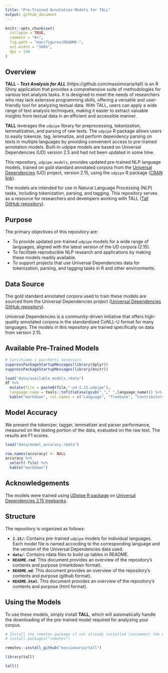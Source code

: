 ```yaml
---
title: "Pre-Trained Annotation Models for TALL"
output: github_document
---
```


```r
knitr::opts_chunk$set(
  collapse = TRUE,
  comment = "#>",
  fig.path = "man/figures/README-",
  out.width = "100%",
  dpi = 150
)
```

## Overview

**TALL - *Text Analysis for ALL*** (https://github.com/massimoaria/tall) is an R Shiny application that provides a comprehensive suite of methodologies for various text analysis tasks. It is designed to meet the needs of researchers who may lack extensive programming skills, offering a versatile and user-friendly tool for analyzing textual data. With TALL, users can apply a wide range of text analysis techniques, making it easier to extract valuable insights from textual data in an efficient and accessible manner.

**TALL** leverages the `udpipe` library for preprocessing, tokenization, lemmatization, and parsing of raw texts. The `udpipe` R package allows users to easily tokenize, tag, lemmatize, and perform dependency parsing on texts in multiple languages by providing convenient access to pre-trained annotation models. Built-in udpipe models are based on Universal Dependencies (UD) version 2.5 and had not been updated in some time.

This repository, `udpipe.models`, provides updated pre-trained NLP language models, trained on gold standard annotated corpora from the [Universal Dependencies](https://universaldependencies.org/) (UD) project, version 2.15, using the `udpipe` R package ([CRAN link](https://CRAN.R-project.org/package=udpipe)).

The models are intended for use in Natural Language Processing (NLP) tasks, including tokenization, parsing, and tagging. This repository serves as a resource for researchers and developers working with TALL ([Tall GitHub repository](https://github.com/massimoaria/tall)).

## Purpose

The primary objectives of this repository are:

- To provide updated pre-trained `udpipe` models for a wide range of languages, aligned with the latest version of the UD corpora (2.15).
- To facilitate reproducible NLP research and applications by making these models readily available.
- To support projects that use Universal Dependencies data for tokenization, parsing, and tagging tasks in R and other environments.

## Data Source

The gold standard annotated corpora used to train these models are sourced from the Universal Dependencies project ([Universal Dependencies GitHub repository](https://github.com/UniversalDependencies)).

Universal Dependencies is a community-driven initiative that offers high-quality annotated corpora in the standardized CoNLL-U format for many languages. The models in this repository are trained specifically on data from version 2.15.

## Available Pre-Trained Models

```r
# Carichiamo i pacchetti necessari
suppressPackageStartupMessages(library(dplyr))
suppressPackageStartupMessages(library(knitr))

load("data/available_models.rdata")
df %>% 
  mutate(file = paste0(file,"-ud-2.15.udpipe"),
  language_name = tools::toTitleCase(gsub("_"," ",language_name))) %>%
  kable("markdown", col.names = c("Language", "Treebank", "Contributors", "Description", "File", "Link")) 

```


## Model Accuracy

We present the tokenizer, tagger, lemmatizer and parser performance, measured on the testing portion of the data, evaluated on the raw text. The results are F1 scores.

```r
load("data/model_accuracy.rdata")

row.names(accuracy) <- NULL
accuracy %>% 
  select(-file) %>%
  kable("markdown")
```


## Acknowledgements

The models were trained using [UDpipe R package](https://CRAN.R-project.org/package=udpipe) on [Universal Dependencies 2.15 treebanks](https://universaldependencies.org/).


## Structure

The repository is organized as follows:

- **`2.15/`**: Contains pre-trained `udpipe` models for individual languages. Each model file is named according to the corresponding language and the version of the Universal Dependencies data used.
- **`data/`**: Contains rdata files to build up tables in README.
- **`README.rmd`**: This document provides an overview of the repository's contents and purpose (rmarkdown format).
- **`README.md`**:  This document provides an overview of the repository's contents and purpose (github format).
- **`README.html`**:  This document provides an overview of the repository's contents and purpose (html format).

## Using the Models

To use these models, simply install **TALL**, which will automatically handle the downloading of the pre-trained model required for analyzing your corpus.

```r
# Install the remotes package if not already installed (uncomment the next line removing #)
# install.packages("remotes")

remotes::install_github("massimoaria/tall")

library(tall)

tall()
```